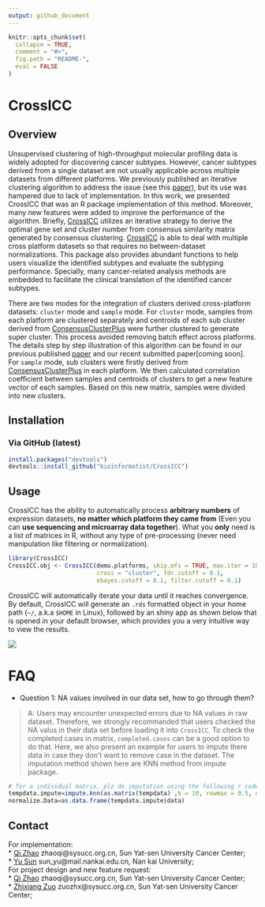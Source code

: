 ```yaml
---
output: github_document
---
```


<!-- README.md is generated from README.Rmd. Please edit that file -->

```r
knitr::opts_chunk$set(
  collapse = TRUE,
  comment = "#>",
  fig.path = "README-",
  eval = FALSE
)
```

# CrossICC

## Overview

Unsupervised clustering of high-throughput molecular profiling data is widely adopted for discovering cancer subtypes. However, cancer subtypes derived from a single dataset are not usually applicable across multiple datasets from different platforms. We previously published an iterative clustering algorithm to address the issue (see this [paper](http://clincancerres.aacrjournals.org/content/21/4/870.long)), but its use was hampered due to lack of implementation. In this work, we presented CrossICC that was an R package implementation of this method. Moreover, many new features were added to improve the performance of the algorithm. Briefly, [CrossICC](https://github.com/bioinformatist/CrossICC) utilizes an iterative strategy to derive the optimal gene set and cluster number from consensus similarity matrix generated by consensus clustering. [CrossICC](https://github.com/bioinformatist/CrossICC) is able to deal with multiple cross platform datasets so that requires no between-dataset normalizations. This package also provides abundant functions to help users visualize the identified subtypes and evaluate the subtyping performance. Specially, many cancer-related analysis methods are embedded to facilitate the clinical translation of the identified cancer subtypes.  

There are two modes for the integration of clusters derived cross-platform datasets: `cluster`  mode and `sample` mode. For `cluster` mode, samples from each platform are clustered separately and centroids of each sub cluster derived from [ConsensusClusterPlus](https://bioconductor.org/packages/release/bioc/html/ConsensusClusterPlus.htm) were further clustered to generate super cluster. This process avoided removing batch effect across platforms. The details step by step illustration of this algorithm can be found in our previous published [paper](http://clincancerres.aacrjournals.org/content/early/2014/12/09/1078-0432.ccr-14-2481) and our recent submitted paper[coming soon]. For `sample` mode, sub clusters were firstly derived from [ConsensusClusterPlus](https://bioconductor.org/packages/release/bioc/html/ConsensusClusterPlus.htm) in each platform. We then calculated correlation coefficient between samples and centroids of clusters to get a new feature vector of each samples. Based on this new matrix, samples were divided into new clusters.


## Installation

### Via GitHub (latest)

```r
install.packages("devtools")
devtools::install_github("bioinformatist/CrossICC")
```

## Usage

CrossICC has the ability to automatically process **arbitrary numbers** of expression datasets, **no matter which platform they came from** (Even you can **use sequencing and microarray data together**). What you **only** need is a list of matrices in R, without any type of pre-processing (never need manipulation like filtering or normalization).

```r
library(CrossICC)
CrossICC.obj <- CrossICC(demo.platforms, skip.mfs = TRUE, max.iter = 100, 
                         cross = "cluster", fdr.cutoff = 0.1, 
                         ebayes.cutoff = 0.1, filter.cutoff = 0.1)
```

CrossICC will automatically iterate your data until it reaches convergence. By default, CrossICC will generate an `.rds` formatted object in your home path (`~/`, a.k.a `$HOME` in Linux), followed by an shiny app as shown below that is opened in your default browser, which provides you a very intuitive way to view the results.

![](imgs/readMe_home.jpg)

# FAQ

- Question 1: NA values involved in our data set, how to go through them?

> A: Users may encounter unexpected errors due to NA values in raw dataset. Therefore, we strongly recommanded that users checked the NA valus in their data set before loading it into `CrossICC`. To check the completed cases in matrix, `completed.cases` can be a good option to do that. Here, we also present an example for users to impute there data in case they don't want to remove case in the dataset. The imputation method shown here are KNN method from impute package.

```r
# for a individual matrix, plz do imputation using the following r code
tempdata.impute=impute.knn(as.matrix(tempdata) ,k = 10, rowmax = 0.5, colmax = 0.8)
normalize.Data=as.data.frame(tempdata.impute$data)
```

Contact 
-----
For implementation:  
* [Qi Zhao](https://github.com/likelet) zhaoqi@sysucc.org.cn, Sun Yat-sen University Cancer Center;  
* [Yu Sun](http://icannotendure.space)  sun_yu@mail.nankai.edu.cn, Nan kai University;  
For project design and new feature request:  
* [Qi Zhao](https://github.com/likelet) zhaoqi@sysucc.org.cn, Sun Yat-sen University Cancer Center;  
* [Zhixiang Zuo]() zuozhx@sysucc.org.cn, Sun Yat-sen University Cancer Center;  


